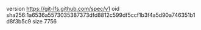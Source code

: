 version https://git-lfs.github.com/spec/v1
oid sha256:1a6536a5573035387373dfd8812c599df5ccf1b3f4a5d90a746351b1d8f3b5c9
size 7756

